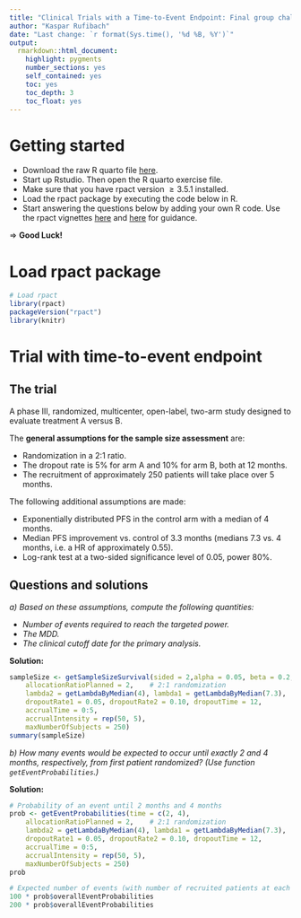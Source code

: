 ```yaml
---
title: "Clinical Trials with a Time-to-Event Endpoint: Final group challenge"
author: "Kaspar Rufibach"
date: "Last change: `r format(Sys.time(), '%d %B, %Y')`"
output: 
  rmarkdown::html_document:
    highlight: pygments
    number_sections: yes
    self_contained: yes
    toc: yes
    toc_depth: 3
    toc_float: yes
---
```


# Getting started{-}

- Download the raw R quarto file [here]().
- Start up Rstudio. Then open the R quarto exercise file.
- Make sure that you have rpact version $\geq 3.5.1$ installed.
- Load the rpact package by executing the code below in R.
- Start answering the questions below by adding your own R code. Use the rpact vignettes [here](https://rpact.org/vignettes/planning/rpact_survival_planning_example/)  and [here](https://rpact.org/vignettes/planning/rpact_survival_examples/) for guidance.

$\Rightarrow$ **Good Luck!**

# Load rpact package {-}
```r
# Load rpact
library(rpact)
packageVersion("rpact") 
library(knitr)
```


# Trial with time-to-event endpoint

## The trial

A phase III, randomized, multicenter, open-label, two-arm study designed to evaluate treatment A versus B. 

The **general assumptions for the sample size assessment** are:

- Randomization in a 2:1 ratio.
- The dropout rate is 5% for arm A and 10% for arm B, both at 12 months.
- The recruitment of approximately 250 patients will take place over 5 months. 

The following additional assumptions are made:

- Exponentially distributed PFS in the control arm with a median of 4 months.
- Median PFS improvement vs. control of 3.3 months (medians 7.3 vs. 4 months, i.e. a HR of approximately 0.55). 
- Log-rank test at a two-sided significance level of 0.05, power 80%.

## Questions and solutions

*a) Based on these assumptions, compute the following quantities:*

- *Number of events required to reach the targeted power.*
- *The MDD.*
- *The clinical cutoff date for the primary analysis.*

**Solution:**
```r
sampleSize <- getSampleSizeSurvival(sided = 2,alpha = 0.05, beta = 0.2, 
    allocationRatioPlanned = 2,    # 2:1 randomization
    lambda2 = getLambdaByMedian(4), lambda1 = getLambdaByMedian(7.3),
    dropoutRate1 = 0.05, dropoutRate2 = 0.10, dropoutTime = 12,
    accrualTime = 0:5, 
    accrualIntensity = rep(50, 5),
    maxNumberOfSubjects = 250)
summary(sampleSize)
```

*b) How many events would be expected to occur until exactly 2 and 4 months, respectively, from first patient randomized? (Use function `getEventProbabilities`.)*

**Solution:**
```r
# Probability of an event until 2 months and 4 months  
prob <- getEventProbabilities(time = c(2, 4), 
    allocationRatioPlanned = 2,    # 2:1 randomization
    lambda2 = getLambdaByMedian(4), lambda1 = getLambdaByMedian(7.3),
    dropoutRate1 = 0.05, dropoutRate2 = 0.10, dropoutTime = 12,
    accrualTime = 0:5,
    accrualIntensity = rep(50, 5),
    maxNumberOfSubjects = 250)
prob

# Expected number of events (with number of recruited patients at each timepoint)
100 * prob$overallEventProbabilities
200 * prob$overallEventProbabilities
```
